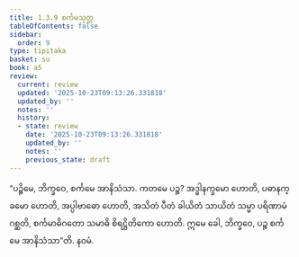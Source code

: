 ```yaml
---
title: 1.3.9 စင်္ကမသုတ္တ
tableOfContents: false
sidebar:
  order: 9
type: tipitaka
basket: su
book: a5
review:
  current: review
  updated: '2025-10-23T09:13:26.331818'
  updated_by: ''
  notes: ''
  history:
  - state: review
    date: '2025-10-23T09:13:26.331818'
    updated_by: ''
    notes: ''
    previous_state: draft
---
```



<ReviewStatus review={frontmatter.review} showDetails={true} />

<HypothesisAnnotation frontmatter={frontmatter} />

<DynamicBreadcrumb />

<Division number="29" book="a5" e="ch" v="16" p="24">

<Paragraph number="123" book="a5">
“ပဉ္စိမေ, ဘိက္ခဝေ, စင်္ကမေ အာနိသံသာ. ကတမေ ပဉ္စ? အဒ္ဓါနက္ခမော ဟောတိ, ပဓာနက္ခမော ဟောတိ, အပ္ပါဗာဓော ဟောတိ, အသိတံ ပီတံ ခါယိတံ သာယိတံ သမ္မာ ပရိဏာမံ ဂစ္ဆတိ, စင်္ကမာဓိဂတော သမာဓိ စိရဋ္ဌိတိကော ဟောတိ. ဣမေ ခေါ, ဘိက္ခဝေ, ပဉ္စ စင်္ကမေ အာနိသံသာ”တိ.

</Paragraph>
</Division>

<Paragraph number="124" type="center" book="a5">
နဝမံ.
</Paragraph>